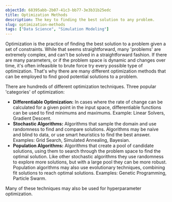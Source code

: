```yaml
---
objectId: 68395abb-2b07-41c3-bb77-3e3b31b25edc
title: Optimization Methods
description: The key to finding the best solution to any problem.
slug: optimization-methods
tags: ["Data Science", "Simulation Modeling"]
---
```


Optimization is the practice of finding the best solution to a problem given a set of constraints. While that seems straightforward, many 'problems' are extremely complex, and can't be solved in a straightforward fashion. If there are many parameters, or if the problem space is dynamic and changes over time, it's often infeasible to brute force try every possible type of optimization. That's why there are many different optimization methods that can be employed to find good potential solutions to a problem.

There are hundreds of different optimization techniques. Three popular 'categories' of optimization:

- **Differentiable Optimization:** In cases where the rate of change can be calculated for a given point in the input space, differentiable functions can be used to find minimums and maximums. Example: Linear Solvers, Gradient Descent.
- **Stochastic Algorithms:** Algorithms that sample the domain and use randomness to find and compare solutions. Algorithms may be naive and blind to data, or use smart heuristics to find the best answer. Examples: Grid Search, Simulated Annealing, Bayesian.
- **Population Algorithms:** Algorithms that create a pool of candidate solutions, using them to search through the problem space to find the optimal solution. Like other stochastic algorithms they use randomness to explore more solutions, but with a large pool they can be more robust. Population algorithms may also use evolutionary techniques, combining fit solutions to reach optimal solutions. Examples: Genetic Programming, Particle Swarm.

Many of these techniques may also be used for hyperparameter optimization.
